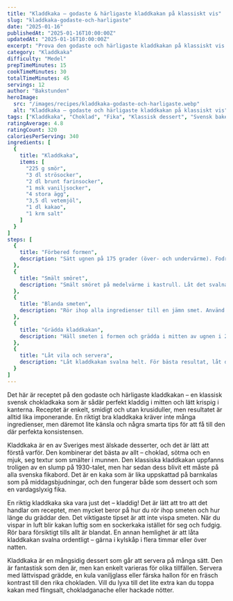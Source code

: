 ```yaml
---
title: "Kladdkaka – godaste & härligaste kladdkakan på klassiskt vis"
slug: "kladdkaka-godaste-och-harligaste"
date: "2025-01-16"
publishedAt: "2025-01-16T10:00:00Z"
updatedAt: "2025-01-16T10:00:00Z"
excerpt: "Prova den godaste och härligaste kladdkakan på klassiskt vis – enkel att baka, perfekt kladdig och fylld med fyllig chokladsmak som smälter i munnen."
category: "Kladdkaka"
difficulty: "Medel"
prepTimeMinutes: 15
cookTimeMinutes: 30
totalTimeMinutes: 45
servings: 12
author: "Bakstunden"
heroImage:
  src: "/images/recipes/kladdkaka-godaste-och-harligaste.webp"
  alt: "Kladdkaka – godaste och härligaste kladdkakan på klassiskt vis"
tags: ["Kladdkaka", "Choklad", "Fika", "Klassisk dessert", "Svensk bakelse"]
ratingAverage: 4.8
ratingCount: 320
caloriesPerServing: 340
ingredients: [
  {
    title: "Kladdkaka",
    items: [
      "225 g smör",
      "3 dl strösocker",
      "2 dl brunt farinsocker",
      "1 msk vaniljsocker",
      "4 stora ägg",
      "3,5 dl vetemjöl",
      "1 dl kakao",
      "1 krm salt"
    ]
  }
]
steps: [
  {
    title: "Förbered formen",
    description: "Sätt ugnen på 175 grader (över- och undervärme). Fodra en springform, cirka 23 cm i diameter, med bakplåtspapper."
  },
  {
    title: "Smält smöret",
    description: "Smält smöret på medelvärme i kastrull. Låt det svalna något innan du blandar i övriga ingredienser."
  },
  {
    title: "Blanda smeten",
    description: "Rör ihop alla ingredienser till en jämn smet. Använd en slev eller ballongvisp och rör försiktigt – vispa inte, då blir kakan luftig istället för kladdig."
  },
  {
    title: "Grädda kladdkakan",
    description: "Häll smeten i formen och grädda i mitten av ugnen i 25–30 minuter, tills kanterna är fasta men mitten fortfarande vobblig."
  },
  {
    title: "Låt vila och servera",
    description: "Låt kladdkakan svalna helt. För bästa resultat, låt den stå i kylskåp i minst 4 timmar eller över natten innan servering."
  }
]
---
```


Det här är receptet på den godaste och härligaste kladdkakan – en klassisk svensk chokladkaka som är sådär perfekt kladdig i mitten och lätt krispig i kanterna. Receptet är enkelt, smidigt och utan krusiduller, men resultatet är alltid lika imponerande. En riktigt bra kladdkaka kräver inte många ingredienser, men däremot lite känsla och några smarta tips för att få till den där perfekta konsistensen.

Kladdkaka är en av Sveriges mest älskade desserter, och det är lätt att förstå varför. Den kombinerar det bästa av allt – choklad, sötma och en mjuk, seg textur som smälter i munnen. Den klassiska kladdkakan uppfanns troligen av en slump på 1930-talet, men har sedan dess blivit ett måste på alla svenska fikabord. Det är en kaka som är lika uppskattad på barnkalas som på middagsbjudningar, och den fungerar både som dessert och som en vardagslyxig fika.

En riktig kladdkaka ska vara just det – kladdig! Det är lätt att tro att det handlar om receptet, men mycket beror på hur du rör ihop smeten och hur länge du gräddar den. Det viktigaste tipset är att inte vispa smeten. När du vispar in luft blir kakan luftig som en sockerkaka istället för seg och fudgig. Rör bara försiktigt tills allt är blandat. En annan hemlighet är att låta kladdkakan svalna ordentligt – gärna i kylskåp i flera timmar eller över natten.

Kladdkaka är en mångsidig dessert som går att servera på många sätt. Den är fantastisk som den är, men kan enkelt varieras för olika tillfällen. Servera med lättvispad grädde, en kula vaniljglass eller färska hallon för en fräsch kontrast till den rika chokladen. Vill du lyxa till det lite extra kan du toppa kakan med flingsalt, chokladganache eller hackade nötter.
